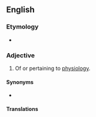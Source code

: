 ==English==

===Etymology===
* {{suffix|physiology|ic|lang=en}}

===Adjective===
{{en-adj|-}}

# Of or pertaining to [[physiology]].

====Synonyms====
* {{l|en|physiological}}

====Translations====
{{trans-see|of or pertaining to physiology|physiological}}